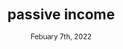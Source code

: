 ---
title: "passive income"
date: 'Febuary 7th, 2022'
description: "A rant on passive income"
thumbnailUrl: '/wealthsimple.jpeg'
tags: ['lifestyle', 'finance']
---